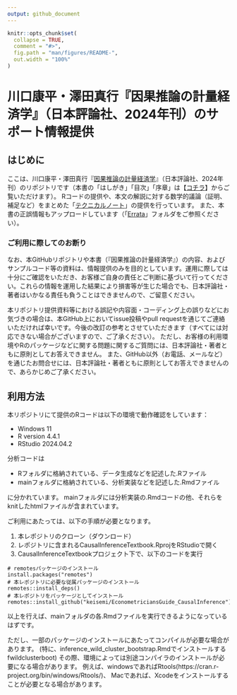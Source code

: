 ```yaml
---
output: github_document
---
```


<!-- README.md is generated from README.Rmd. Please edit that file -->

```r
knitr::opts_chunk$set(
  collapse = TRUE,
  comment = "#>",
  fig.path = "man/figures/README-",
  out.width = "100%"
)
```

# 川口康平・澤田真行『因果推論の計量経済学』（日本評論社、2024年刊）のサポート情報提供

<!-- badges: start -->
<!-- badges: end -->

## はじめに
ここは、川口康平・澤田真行『[因果推論の計量経済学](https://www.nippyo.co.jp/shop/book/9359.html)』（日本評論社、2024年刊）のリポジトリです（本書の「はしがき」「目次」「序章」は【[コチラ](https://www.nippyo.co.jp/shop/img/content_pdf/09359.pdf)】からご覧いただけます）。
Rコードの提供や、本文の解説に対する数学的議論（証明、補足など）をまとめた「[テクニカルノート](https://github.com/keisemi/EconometriciansGuide_CausalInference/tree/main/Technical_Note)」の提供を行っています。
また、本書の正誤情報もアップロードしています（「[Errata](https://github.com/keisemi/EconometriciansGuide_CausalInference/tree/main/Errata)」フォルダをご参照ください）。


### ご利用に際してのお断り
なお、本GitHubリポジトリや本書（『因果推論の計量経済学』）の内容、およびサンプルコード等の資料は、情報提供のみを目的としています。運用に際しては十分にご確認をいただき、お客様ご自身の責任とご判断に基づいて行ってください。これらの情報を運用した結果により損害等が生じた場合でも、日本評論社・著者はいかなる責任も負うことはできませんので、ご留意ください。

本リポジトリ提供資料等における誤記や内容面・コーディング上の誤りなどにお気づきの場合は、本GitHub上においてissue投稿やpull requestを通じてご連絡いただければ幸いです。今後の改訂の参考とさせていただきます（すべてには対応できない場合がございますので、ご了承ください）。
ただし、お客様の利用環境やRのパッケージなどに関する問題に関するご質問には、日本評論社・著者ともに原則としてお答えできません。
また、GitHub以外（お電話、メールなど）を通じたお問合せには、日本評論社・著者ともに原則としてお答えできませんので、あらかじめご了承ください。

## 利用方法

本リポジトリにて提供のRコードは以下の環境で動作確認をしています：

* Windows 11
* R version 4.4.1
* RStudio 2024.04.2

分析コードは

* Rフォルダに格納されている、データ生成などを記述した.Rファイル
* mainフォルダに格納されている、分析実装などを記述した.Rmdファイル

に分かれています。
mainフォルダには分析実装の.Rmdコードの他、それらをknitしたhtmlファイルが含まれています。

ご利用にあたっては、以下の手順が必要となります。

1. 本レポジトリのクローン（ダウンロード）
2. レポジトリに含まれるCausalInferenceTextbook.RprojをRStudioで開く
3. CausalInferenceTextbookプロジェクト下で、以下のコードを実行

```
# remotesパッケージのインストール
install.packages("remotes")
# 本レポジトリに必要な従属パッケージのインストール
remotes::install_deps()
# 本レポジトリをパッケージとしてインストール
remotes::install_github("keisemi/EconometriciansGuide_CausalInference")
```

以上を行えば、mainフォルダの各.Rmdファイルを実行できるようになっているはずです。

ただし、一部のパッケージのインストールにあたってコンパイルが必要な場合があります。
(特に、inference_wild_cluster_bootstrap.Rmdでインストールするfwildclusterboot)
その際、環境によっては別途コンパイラのインストールが必要になる場合があります。
例えば、windowsであればRtools(https://cran.r-project.org/bin/windows/Rtools/)、
Macであれば、Xcodeをインストールすることが必要となる場合があります。

